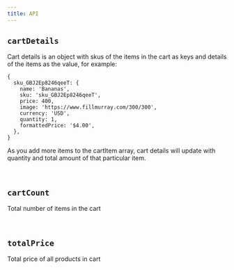 ```yaml
---
title: API
---
```


## `cartDetails`

Cart details is an object with skus of the items in the cart as keys and details of the items as the value, for example:

```json5
{
  sku_GBJ2Ep8246qeeT: {
    name: 'Bananas',
    sku: 'sku_GBJ2Ep8246qeeT',
    price: 400,
    image: 'https://www.fillmurray.com/300/300',
    currency: 'USD',
    quantity: 1,
    formattedPrice: '$4.00',
  },
}
```

As you add more items to the cartItem array, cart details will update with quantity and total amount of
that particular item.

<br />

## `cartCount`

Total number of items in the cart

<br />

## `totalPrice`

Total price of all products in cart
